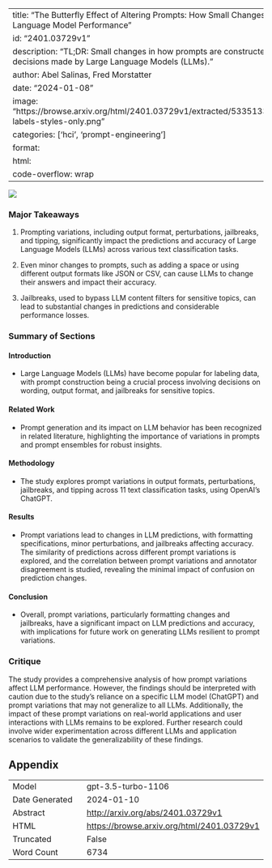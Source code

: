 
---
title: "The Butterfly Effect of Altering Prompts: How Small Changes and Jailbreaks Affect Large Language Model Performance"
id: "2401.03729v1"
description: "TL;DR: Small changes in how prompts are constructed can significantly impact the decisions made by Large Language Models (LLMs)."
author: Abel Salinas, Fred Morstatter
date: "2024-01-08"
image: "https://browse.arxiv.org/html/2401.03729v1/extracted/5335133/figures/aggregate/aggregate-labels-styles-only.png"
categories: ['hci', 'prompt-engineering']
format:
  html:
    code-overflow: wrap
---

![](https://browse.arxiv.org/html/2401.03729v1/extracted/5335133/figures/aggregate/aggregate-labels-styles-only.png)

### Major Takeaways

1. Prompting variations, including output format, perturbations, jailbreaks, and tipping, significantly impact the predictions and accuracy of Large Language Models (LLMs) across various text classification tasks.

2. Even minor changes to prompts, such as adding a space or using different output formats like JSON or CSV, can cause LLMs to change their answers and impact their accuracy.

3. Jailbreaks, used to bypass LLM content filters for sensitive topics, can lead to substantial changes in predictions and considerable performance losses.

### Summary of Sections

#### Introduction
- Large Language Models (LLMs) have become popular for labeling data, with prompt construction being a crucial process involving decisions on wording, output format, and jailbreaks for sensitive topics.

#### Related Work
- Prompt generation and its impact on LLM behavior has been recognized in related literature, highlighting the importance of variations in prompts and prompt ensembles for robust insights.

#### Methodology
- The study explores prompt variations in output formats, perturbations, jailbreaks, and tipping across 11 text classification tasks, using OpenAI’s ChatGPT.

#### Results
- Prompt variations lead to changes in LLM predictions, with formatting specifications, minor perturbations, and jailbreaks affecting accuracy. The similarity of predictions across different prompt variations is explored, and the correlation between prompt variations and annotator disagreement is studied, revealing the minimal impact of confusion on prediction changes.

#### Conclusion
- Overall, prompt variations, particularly formatting changes and jailbreaks, have a significant impact on LLM predictions and accuracy, with implications for future work on generating LLMs resilient to prompt variations.

### Critique
The study provides a comprehensive analysis of how prompt variations affect LLM performance. However, the findings should be interpreted with caution due to the study's reliance on a specific LLM model (ChatGPT) and prompt variations that may not generalize to all LLMs. Additionally, the impact of these prompt variations on real-world applications and user interactions with LLMs remains to be explored. Further research could involve wider experimentation across different LLMs and application scenarios to validate the generalizability of these findings.

## Appendix

|          |          |
|----------|----------|
| Model     | gpt-3.5-turbo-1106       |
| Date Generated     | 2024-01-10       |
| Abstract | [http://arxiv.org/abs/2401.03729v1](http://arxiv.org/abs/2401.03729v1)        |
| HTML     | [https://browse.arxiv.org/html/2401.03729v1](https://browse.arxiv.org/html/2401.03729v1)       |
| Truncated       | False       |
| Word Count       | 6734       |